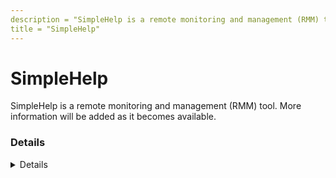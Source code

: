 ```yaml
---
description = "SimpleHelp is a remote monitoring and management (RMM) tool. More information will be added as it becomes available."
title = "SimpleHelp"
---
```




# SimpleHelp

SimpleHelp is a remote monitoring and management (RMM) tool. More information will be added as it becomes available.

### Details
<Details author={"Phyo Paing Htun"}
         category={""}
         created={""}
         website={"https://simple-help.com/"}
         lastModified={"16/10/2024"}
         privileges={""}
         free={ false }
         verification={ false }
/>

#### Installation Paths
<Card code={ ["simplehelpcustomer.exe", "simpleservice.exe", "simplegatewayservice.exe", "remote access.exe", "windowslauncher.exe", "spsrv.exe", "serviceconfig.xml"] }/>

#### Supported OS
<Badges color="warning" badges={ ["windows"] }/>




### Forensic Artifacts




#### Network Artifacts
<EuiSpacer size="xl"/>
<NetworkArtifactsTable data={ [{"Description": "Known remote domains", "Domains": ["user_managed", "simple-help.com", "51.255.19.178", "51.255.19.179"], "Ports": [443]}] }/>




### Detections
- Detects potential network activity of SimpleHelp RMM tool
  - [Sigma Rule](https://github.com/magicsword-io/LOLRMM/blob/main/detections/sigma/simplehelp_network_sigma.yml)
- Detects potential processes activity of SimpleHelp RMM tool
  - [Sigma Rule](https://github.com/magicsword-io/LOLRMM/blob/main/detections/sigma/simplehelp_processes_sigma.yml)

### References
- [https://simple-help.com/remote-support](https://simple-help.com/remote-support)
- [https://www.huntress.com/blog/slashandgrab-screen-connect-post-exploitation-in-the-wild-cve-2024-1709-cve-2024-1708](https://www.huntress.com/blog/slashandgrab-screen-connect-post-exploitation-in-the-wild-cve-2024-1709-cve-2024-1708)
- [https://www.group-ib.com/blog/muddywater-infrastructure/](https://www.group-ib.com/blog/muddywater-infrastructure/)

